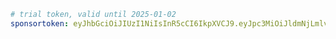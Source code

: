 ```yaml title="evcc.yaml"
# trial token, valid until 2025-01-02
sponsortoken: eyJhbGciOiJIUzI1NiIsInR5cCI6IkpXVCJ9.eyJpc3MiOiJldmNjLmlvIiwic3ViIjoidHJpYWwiLCJleHAiOjE3MzU4MTU2MDAsImlhdCI6MTczNDA4NzYwMCwic3BlIjp0cnVlLCJzcmMiOiJtYSJ9.8Sc97NHBuSvjI0kV8va_ZvCW1AyTX-UxCHMP-XxOsYU
```
